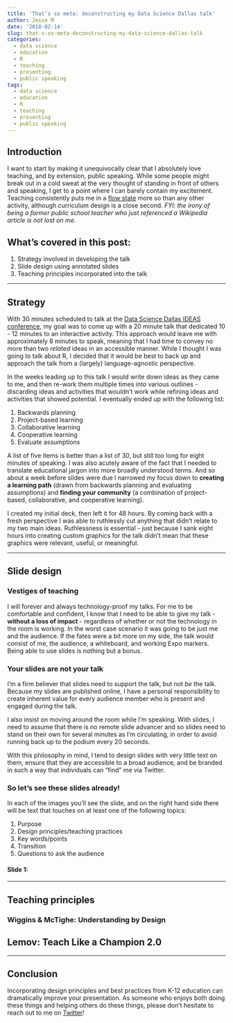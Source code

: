 ```yaml
---
title: 'That’s so meta: deconstructing my Data Science Dallas talk'
author: Jesse M
date: '2018-02-14'
slug: that-s-so-meta-deconstructing-my-data-science-dallas-talk
categories:
  - data science
  - education
  - R
  - teaching
  - presenting
  - public speaking
tags:
  - data science
  - education
  - R
  - teaching
  - presenting
  - public speaking
---
```

## Introduction
I want to start by making it unequivocally clear that I absolutely love teaching, and by extension, public speaking. While some people might break out in a cold sweat at the very thought of standing in front of others and speaking, I get to a point where I can barely contain my excitement. Teaching consistently puts me in a [flow state](https://en.wikipedia.org/wiki/Flow_(psychology)) more so than any other activity, although curriculum design is a close second. _FYI: the irony of being a former public school teacher who just referenced a Wikipedia article is not lost on me._  

## What's covered in this post:
1. Strategy involved in developing the talk
2. Slide design using annotated slides
3. Teaching principles incorporated into the talk  

***

## Strategy

With 30 minutes scheduled to talk at the [Data Science Dallas IDEAS conference](https://www.ideassn.org/dallas-2018/), my goal was to come up with a 20 minute talk that dedicated 10 - 12 minutes to an interactive activity. This approach would leave me with approximately 8 minutes to speak, meaning that I had time to convey no more than two _related_ ideas in an accessible manner. While I thought I was going to talk about R, I decided that it would be best to back up and approach the talk from a (largely) language-agnostic perspective.  

In the weeks leading up to this talk I would write down ideas as they came to me, and then re-work them multiple times into various outlines - discarding ideas and activities that wouldn't work while refining ideas and activities that showed potential. I eventually ended up with the following list:  

1. Backwards planning
2. Project-based learning
3. Collaborative learning
4. Cooperative learning
5. Evaluate assumptions

A list of five items is better than a list of 30, but still too long for eight minutes of speaking. I was also acutely aware of the fact that I needed to translate educational jargon into more broadly understood terms. And so about a week before slides were due I narrowed my focus down to **creating a learning path** (drawn from backwards planning and evaluating assumptions) and **finding your community** (a combination of project-based, collaborative, and cooperative learning).  

I created my initial deck, then left it for 48 hours. By coming back with a fresh perspective I was able to ruthlessly cut anything that didn't relate to my two main ideas. Ruthlessness is essential - just because I sank eight hours into creating custom graphics for the talk didn't mean that these graphics were relevant, useful, or meaningful.  

***

## Slide design  

### Vestiges of teaching
I will forever and always technology-proof my talks. For me to be comfortable and confident, I know that I need to be able to give my talk - **without a loss of impact** - regardless of whether or not the technology in the room is working. In the worst case scenario it was going to be just me and the audience. If the fates were a bit more on my side, the talk would consist of me, the audience, a whiteboard, and working Expo markers. Being able to use slides is nothing but a bonus.  

### Your slides are not your talk

I'm a firm believer that slides need to support the talk, but not _be_ the talk. Because my slides are published online, I have a personal responsibility to create inherent value for every audience member who is present and engaged during the talk.    

I also insist on moving around the room while I'm speaking. With slides, I need to assume that there is no remote slide advancer and so slides need to stand on their own for several minutes as I'm circulating, in order to avoid running back up to the podium every 20 seconds.

With this philosophy in mind, I tend to design slides with very little text on them, ensure that they are accessible to a broad audience, and be branded in such a way that individuals can "find" me via Twitter.  

### So let's see these slides already!

In each of the images you'll see the slide, and on the right hand side there will be text that touches on at least one of the following topics:  

1. Purpose
2. Design principles/teaching practices
3. Key words/points
4. Transition
5. Questions to ask the audience  

#### Slide 1: 

***

## Teaching principles
### Wiggins & McTighe: Understanding by Design
## Lemov: Teach Like a Champion 2.0  

***

## Conclusion
Incorporating design principles and best practices from K-12 education can dramatically improve your presentation. As someone who enjoys both doing these things and helping others do these things, please don't hesitate to reach out to me on [Twitter](https://twitter.com/kierisi)!